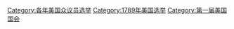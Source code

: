 [[Category:各年美国众议员选举|Category:各年美国众议员选举]]
[[Category:1789年美国选举|Category:1789年美国选举]]
[[Category:第一届美国国会|Category:第一届美国国会]]